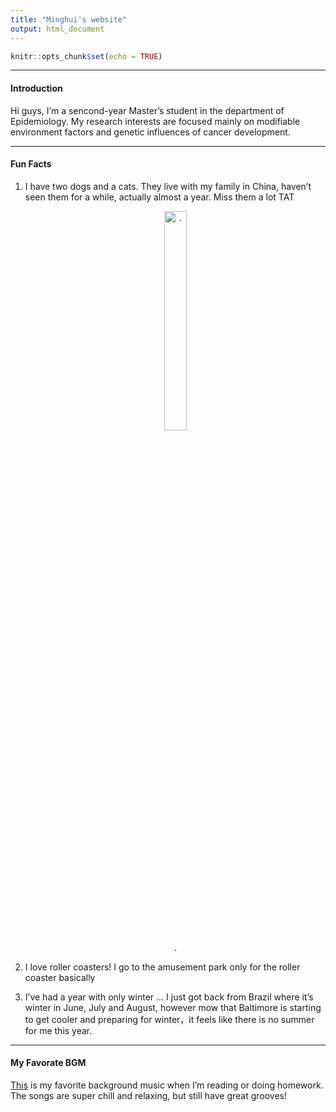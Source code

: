 ```yaml
---
title: "Minghui's website"
output: html_document
---
```


```r
knitr::opts_chunk$set(echo = TRUE)
```

----- 

#### Introduction
Hi guys, I'm a sencond-year Master's student in the department of Epidemiology. My research interests are focused mainly on modifiable environment factors and genetic influences of cancer development. 

-----

#### Fun Facts
1. I have two dogs and a cats. They live with my family in China, haven't seen them for a while, actually almost a year. Miss them a lot TAT
<center>
![.](WechatIMG1.jpeg){width=30%}
</center>

2. I love roller coasters! I go to the amusement park only for the roller coaster basically

3. I’ve had a year with only winter … I just got back from Brazil where it’s winter in June, July and August, however mow that Baltimore is starting to get cooler and preparing for winter，it feels like there is no summer for me this year.


----
#### My Favorate BGM

[This](https://www.youtube.com/c/Chillhopdotcom) is my favorite background music when I'm reading or doing homework. The songs are super chill and relaxing, but still have great grooves!

